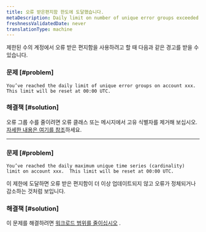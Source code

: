 ```yaml
---
title: 오류 받은편지함 한도에 도달했습니다.
metaDescription: Daily limit on number of unique error groups exceeded
freshnessValidatedDate: never
translationType: machine
---
```


제한된 수의 계정에서 오류 받은 편지함을 사용하려고 할 때 다음과 같은 경고를 받을 수 있습니다.

### 문제 [#problem]

```
You’ve reached the daily limit of unique error groups on account xxx.  This limit will be reset at 00:00 UTC.
```

### 해결책 [#solution]

오류 그룹 수를 줄이려면 오류 클래스 또는 메시지에서 고유 식별자를 제거해 보십시오. [자세한 내용은 여기를 참조](/docs/errors-inbox/errors-inbox/#similar-events)하세요.

* * *

### 문제 [#problem]

```
You’ve reached the daily maximum unique time series (cardinality) limit on account xxx.  This limit will be reset at 00:00 UTC.
```

이 제한에 도달하면 오류 받은 편지함이 더 이상 업데이트되지 않고 오류가 정체되거나 감소하는 것처럼 보입니다.

### 해결책 [#solution]

이 문제를 해결하려면 [워크로드 범위를 줄이십시오](/docs/new-relic-one/use-new-relic-one/workloads/use-workloads/) .
